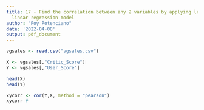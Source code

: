 ```yaml
---
title: 17 - Find the correlation between any 2 variables by applying least square
  linear regression model
author: "Poy Potenciano"
date: '2022-04-08'
output: pdf_document
---
```


```r
vgsales <- read.csv("vgsales.csv")
```

```r
X <- vgsales[,"Critic_Score"]
Y <- vgsales[,"User_Score"]
```

```r
head(X)
head(Y)
```

```r
xycorr <- cor(Y,X, method = "pearson")
xycorr #
```